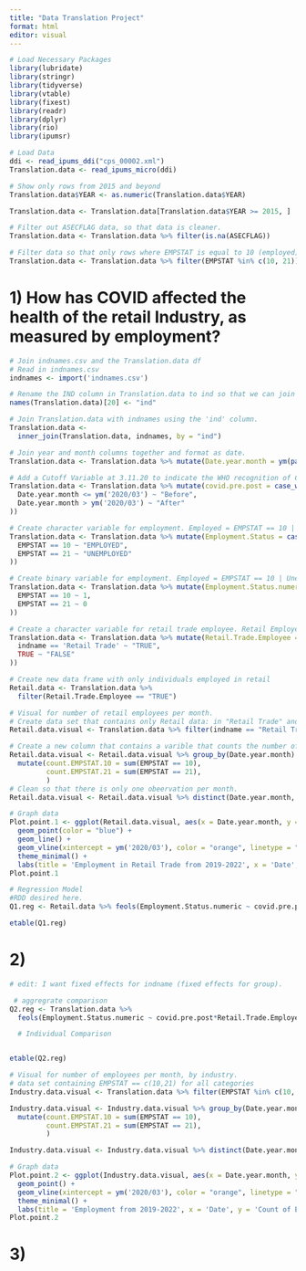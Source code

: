 ```yaml
---
title: "Data Translation Project"
format: html
editor: visual
---
```


```r
# Load Necessary Packages
library(lubridate)
library(stringr)
library(tidyverse)
library(vtable)
library(fixest)
library(readr)
library(dplyr)
library(rio)
library(ipumsr)
```

```r
# Load Data
ddi <- read_ipums_ddi("cps_00002.xml")
Translation.data <- read_ipums_micro(ddi)

# Show only rows from 2015 and beyond 
Translation.data$YEAR <- as.numeric(Translation.data$YEAR)

Translation.data <- Translation.data[Translation.data$YEAR >= 2015, ]

# Filter out ASECFLAG data, so that data is cleaner. 
Translation.data <- Translation.data %>% filter(is.na(ASECFLAG))

# Filter data so that only rows where EMPSTAT is equal to 10 (employed) or 21 (unemployed) are included. 
Translation.data <- Translation.data %>% filter(EMPSTAT %in% c(10, 21))
```

# 1) How has COVID affected the health of the retail Industry, as measured by employment?

```r
# Join indnames.csv and the Translation.data df
# Read in indnames.csv
indnames <- import('indnames.csv')

# Rename the IND column in Translation.data to ind so that we can join them, using names()[].
names(Translation.data)[20] <- "ind"

# Join Translation.data with indnames using the 'ind' column.
Translation.data <- 
  inner_join(Translation.data, indnames, by = "ind")
```

```r
# Join year and month columns together and format as date.
Translation.data <- Translation.data %>% mutate(Date.year.month = ym(paste0(YEAR, '/',MONTH)))

# Add a Cutoff Variable at 3.11.20 to indicate the WHO recognition of COVId as a global pandemic. # need to edit. 
Translation.data <- Translation.data %>% mutate(covid.pre.post = case_when(
  Date.year.month <= ym('2020/03') ~ "Before",
  Date.year.month > ym('2020/03') ~ "After"
))

# Create character variable for employment. Employed = EMPSTAT == 10 | Unemployed = EMPSTAT == 21
Translation.data <- Translation.data %>% mutate(Employment.Status = case_when(
  EMPSTAT == 10 ~ "EMPLOYED",
  EMPSTAT == 21 ~ "UNEMPLOYED"
))

# Create binary variable for employment. Employed = EMPSTAT == 10 | Unemployed = EMPSTAT == 21
Translation.data <- Translation.data %>% mutate(Employment.Status.numeric = case_when(
  EMPSTAT == 10 ~ 1,
  EMPSTAT == 21 ~ 0
))

# Create a character variable for retail trade employee. Retail Employee = indname == 'Retail Trade' 
Translation.data <- Translation.data %>% mutate(Retail.Trade.Employee = case_when(
  indname == 'Retail Trade' ~ "TRUE",
  TRUE ~ "FALSE"
))

# Create new data frame with only individuals employed in retail
Retail.data <- Translation.data %>% 
  filter(Retail.Trade.Employee == "TRUE")
```

```r
# Visual for number of retail employees per month.
# Create data set that contains only Retail data: in "Retail Trade" and EMPSTAT == 10 and 21
Retail.data.visual <- Translation.data %>% filter(indname == "Retail Trade" & EMPSTAT %in% c(10, 21))

# Create a new column that contains a varible that counts the number of retail employees, per month. 
Retail.data.visual <- Retail.data.visual %>% group_by(Date.year.month) %>%
  mutate(count.EMPSTAT.10 = sum(EMPSTAT == 10),
         count.EMPSTAT.21 = sum(EMPSTAT == 21),
         )
# Clean so that there is only one obeervation per month.
Retail.data.visual <- Retail.data.visual %>% distinct(Date.year.month, covid.pre.post, .keep_all = TRUE)

# Graph data
Plot.point.1 <- ggplot(Retail.data.visual, aes(x = Date.year.month, y = count.EMPSTAT.10)) +
  geom_point(color = "blue") +
  geom_line() +
  geom_vline(xintercept = ym('2020/03'), color = "orange", linetype = "dashed") +
  theme_minimal() +
  labs(title = 'Employment in Retail Trade from 2019-2022', x = 'Date', y = 'Count of Retail Trade Employees')
Plot.point.1
```

```r
# Regression Model
#RDD desired here.
Q1.reg <- Retail.data %>% feols(Employment.Status.numeric ~ covid.pre.post == 'After')

etable(Q1.reg)
```

# 2)

```r
# edit: I want fixed effects for indname (fixed effects for group).

 # aggregrate comparison
Q2.reg <- Translation.data %>% 
  feols(Employment.Status.numeric ~ covid.pre.post*Retail.Trade.Employee*Running.var.centered)

  # Individual Comparison


etable(Q2.reg)
```

```r
# Visual for number of employees per month, by industry. 
# data set containing EMPSTAT == c(10,21) for all categories
Industry.data.visual <- Translation.data %>% filter(EMPSTAT %in% c(10, 21))

Industry.data.visual <- Industry.data.visual %>% group_by(Date.year.month, indname) %>%
  mutate(count.EMPSTAT.10 = sum(EMPSTAT == 10),
         count.EMPSTAT.21 = sum(EMPSTAT == 21),
         )

Industry.data.visual <- Industry.data.visual %>% distinct(Date.year.month, covid.pre.post, .keep_all = TRUE)

# Graph data
Plot.point.2 <- ggplot(Industry.data.visual, aes(x = Date.year.month, y = count.EMPSTAT.10, color = indname)) +
  geom_point() +
  geom_vline(xintercept = ym('2020/03'), color = "orange", linetype = "dashed") +
  theme_minimal() +
  labs(title = 'Employment from 2019-2022', x = 'Date', y = 'Count of Employees')
Plot.point.2
```

# 3) 

```r

```
